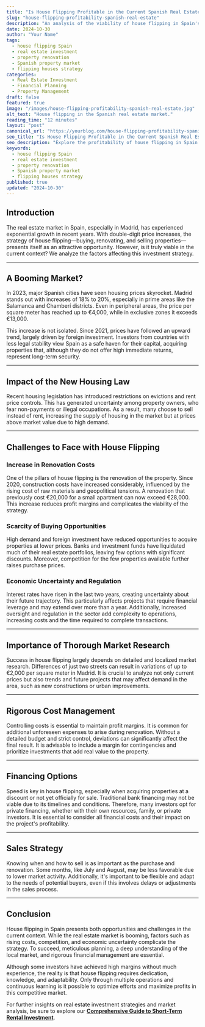 ```yaml
---
title: "Is House Flipping Profitable in the Current Spanish Real Estate Market?"
slug: "house-flipping-profitability-spanish-real-estate"
description: "An analysis of the viability of house flipping in Spain's current real estate market, considering factors like market growth, renovation costs, and economic uncertainty."
date: 2024-10-30
author: "Your Name"
tags:
  - house flipping Spain
  - real estate investment
  - property renovation
  - Spanish property market
  - flipping houses strategy
categories:
  - Real Estate Investment
  - Financial Planning
  - Property Management
draft: false
featured: true
image: "/images/house-flipping-profitability-spanish-real-estate.jpg"
alt_text: "House flipping in the Spanish real estate market."
reading_time: "12 minutes"
layout: "post"
canonical_url: "https://yourblog.com/house-flipping-profitability-spanish-real-estate"
seo_title: "Is House Flipping Profitable in the Current Spanish Real Estate Market?"
seo_description: "Explore the profitability of house flipping in Spain's real estate market, analyzing market growth, renovation costs, and economic challenges."
keywords:
  - house flipping Spain
  - real estate investment
  - property renovation
  - Spanish property market
  - flipping houses strategy
published: true
updated: "2024-10-30"
---
```


## Introduction

The real estate market in Spain, especially in Madrid, has experienced exponential growth in recent years. With double-digit price increases, the strategy of house flipping—buying, renovating, and selling properties—presents itself as an attractive opportunity. However, is it truly viable in the current context? We analyze the factors affecting this investment strategy.

---

## A Booming Market?

In 2023, major Spanish cities have seen housing prices skyrocket. Madrid stands out with increases of 18% to 20%, especially in prime areas like the Salamanca and Chamberí districts. Even in peripheral areas, the price per square meter has reached up to €4,000, while in exclusive zones it exceeds €13,000.

This increase is not isolated. Since 2021, prices have followed an upward trend, largely driven by foreign investment. Investors from countries with less legal stability view Spain as a safe haven for their capital, acquiring properties that, although they do not offer high immediate returns, represent long-term security.

---

## Impact of the New Housing Law

Recent housing legislation has introduced restrictions on evictions and rent price controls. This has generated uncertainty among property owners, who fear non-payments or illegal occupations. As a result, many choose to sell instead of rent, increasing the supply of housing in the market but at prices above market value due to high demand.

---

## Challenges to Face with House Flipping

### Increase in Renovation Costs

One of the pillars of house flipping is the renovation of the property. Since 2020, construction costs have increased considerably, influenced by the rising cost of raw materials and geopolitical tensions. A renovation that previously cost €20,000 for a small apartment can now exceed €28,000. This increase reduces profit margins and complicates the viability of the strategy.

### Scarcity of Buying Opportunities

High demand and foreign investment have reduced opportunities to acquire properties at lower prices. Banks and investment funds have liquidated much of their real estate portfolios, leaving few options with significant discounts. Moreover, competition for the few properties available further raises purchase prices.

### Economic Uncertainty and Regulation

Interest rates have risen in the last two years, creating uncertainty about their future trajectory. This particularly affects projects that require financial leverage and may extend over more than a year. Additionally, increased oversight and regulation in the sector add complexity to operations, increasing costs and the time required to complete transactions.

---

## Importance of Thorough Market Research

Success in house flipping largely depends on detailed and localized market research. Differences of just two streets can result in variations of up to €2,000 per square meter in Madrid. It is crucial to analyze not only current prices but also trends and future projects that may affect demand in the area, such as new constructions or urban improvements.

---

## Rigorous Cost Management

Controlling costs is essential to maintain profit margins. It is common for additional unforeseen expenses to arise during renovation. Without a detailed budget and strict control, deviations can significantly affect the final result. It is advisable to include a margin for contingencies and prioritize investments that add real value to the property.

---

## Financing Options

Speed is key in house flipping, especially when acquiring properties at a discount or not yet officially for sale. Traditional bank financing may not be viable due to its timelines and conditions. Therefore, many investors opt for private financing, whether with their own resources, family, or private investors. It is essential to consider all financial costs and their impact on the project's profitability.

---

## Sales Strategy

Knowing when and how to sell is as important as the purchase and renovation. Some months, like July and August, may be less favorable due to lower market activity. Additionally, it's important to be flexible and adapt to the needs of potential buyers, even if this involves delays or adjustments in the sales process.

---

## Conclusion

House flipping in Spain presents both opportunities and challenges in the current context. While the real estate market is booming, factors such as rising costs, competition, and economic uncertainty complicate the strategy. To succeed, meticulous planning, a deep understanding of the local market, and rigorous financial management are essential.

Although some investors have achieved high margins without much experience, the reality is that house flipping requires dedication, knowledge, and adaptability. Only through multiple operations and continuous learning is it possible to optimize efforts and maximize profits in this competitive market.

For further insights on real estate investment strategies and market analysis, be sure to explore our **[Comprehensive Guide to Short-Term Rental Investment](https://yourblog.com/comprehensive-guide-short-term-rental-investment-airbnb)**.
